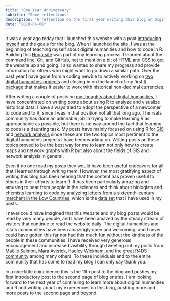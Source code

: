 ```yaml
---
title: "One Year Anniversary"
subtitle: "Some reflections"
description: "A reflection on the first year writing this blog on Digital Humanities and R"
date: "2018-06-06"
---
```


It was a year ago today that I launched this website with a post [introducing myself](https://jessesadler.com/post/by-way-of-introduction/) and the goals for the blog. When I launched the site, I was at the beginning of teaching myself about digital humanities and how to code in R. Building this [Hugo site](http://gohugo.io) was part of my learning process. I learned about the command line, Git, and GitHub, not to mention a bit of HTML and CSS to get the website up and going. I also wanted to share my progress and provide information for others who might want to go down a similar path. Over the past year I have gone from a coding newbie to actively working on [two digital humanities projects](https://www.jessesadler.com/project/) and closing in on the launch of my first [R package](https://github.com/jessesadler/debkeepr) that makes it easier to work with historical non-decimal currencies.

After writing a couple of posts on [my thoughts about digital humanities](https://jessesadler.com/post/my-approach-to-dh/), I have concentrated on writing posts about using R to analyze and visualize historical data. I have always tried to adopt the perspective of a newcomer to code and to R, since I was in that position not all that long ago. The rsats community has done an admirable job in trying to make learning R as approachable as possible, but there is no way around the fact that learning to code is a daunting task. My posts have mainly focused on using R for [GIS](https://jessesadler.com/post/gis-with-r-intro/) and [network analysis](https://jessesadler.com/post/network-analysis-with-r/) since these are the two topics most pertinent to the digital humanities projects I have been working on. Writing posts on these topics proved to be the best way for me to learn not only how to create maps and network graphs with R but also about the fields of GIS and network analysis in general.

Even if no one read my posts they would have been useful endeavors for all that I learned through writing them. However, the most gratifying aspect of writing this blog has been hearing that the content has proven useful to others in their efforts to learn R. It has been particularly amazing and amusing to hear from people in the sciences and think about biologists and chemists learning to code by analyzing [letters from a sixteenth-century merchant in the Low Countries](https://jessesadler.com/project/dvdm-correspondence/), which is the [data set](https://github.com/jessesadler/intro-to-r/tree/master/data) that I have used in my posts.

I never could have imagined that this website and my blog posts would be read by very many people, and I have been amazed by the steady stream of visitors that continue to read the website daily. The digital humanities and rstats communities have been amazingly open and welcoming, and I never could have gotten this far nor had this much fun without the kindness of the people in these communities. I have received very generous encouragement and increased visibility through tweeting out my posts from [Maëlle Salmon](https://twitter.com/ma_salmon), [Mara Averick](https://twitter.com/dataandme), [Hadley Wickham](https://twitter.com/hadleywickham), and the great [R4DS community](https://twitter.com/R4DScommunity) among many others. To these individuals and to the entire community that has come to read my blog I can only say thank you.

In a nice little coincidence this is the 11th post to the blog and pushes my first introductory post to the second page of blog entries. I am looking forward to the next year of continuing to learn more about digital humanities and R and writing about my experiences on this blog, pushing more and more posts to the second page and beyond.

